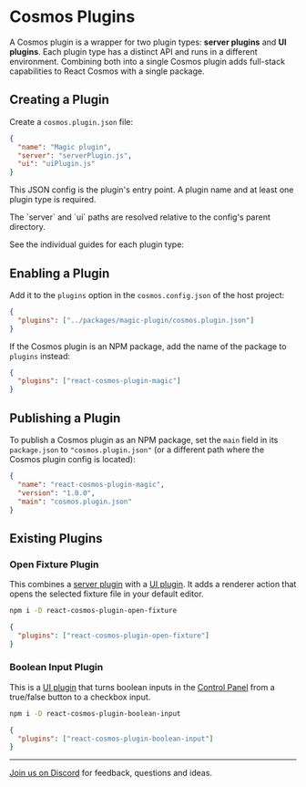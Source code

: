 
# Cosmos Plugins

A Cosmos plugin is a wrapper for two plugin types: **server plugins** and **UI plugins**. Each plugin type has a distinct API and runs in a different environment. Combining both into a single Cosmos plugin adds full-stack capabilities to React Cosmos with a single package.

## Creating a Plugin

Create a `cosmos.plugin.json` file:

```json
{
  "name": "Magic plugin",
  "server": "serverPlugin.js",
  "ui": "uiPlugin.js"
}
```

This JSON config is the plugin's entry point. A plugin name and at least one plugin type is required.

<Callout type="info">
  The `server` and `ui` paths are resolved relative to the config's parent
  directory.
</Callout>

See the individual guides for each plugin type:

<Cards>
  <Card title="Server Plugins" href="plugins/server-plugins" />
  <Card title="UI Plugins" href="plugins/ui-plugins" />
</Cards>

## Enabling a Plugin

Add it to the `plugins` option in the `cosmos.config.json` of the host project:

```json
{
  "plugins": ["../packages/magic-plugin/cosmos.plugin.json"]
}
```

If the Cosmos plugin is an NPM package, add the name of the package to `plugins` instead:

```json
{
  "plugins": ["react-cosmos-plugin-magic"]
}
```

## Publishing a Plugin

To publish a Cosmos plugin as an NPM package, set the `main` field in its `package.json` to `"cosmos.plugin.json"` (or a different path where the Cosmos plugin config is located):

```json
{
  "name": "react-cosmos-plugin-magic",
  "version": "1.0.0",
  "main": "cosmos.plugin.json"
}
```

## Existing Plugins

### Open Fixture Plugin

This combines a [server plugin](server-plugins.md) with a [UI plugin](ui-plugins.md). It adds a renderer action that opens the selected fixture file in your default editor.

```bash npm2yarn
npm i -D react-cosmos-plugin-open-fixture
```

```json
{
  "plugins": ["react-cosmos-plugin-open-fixture"]
}
```

### Boolean Input Plugin

This is a [UI plugin](ui-plugins.md) that turns boolean inputs in the [Control Panel](/docs/usage/user-interface.md#control-panel) from a true/false button to a checkbox input.

```bash npm2yarn
npm i -D react-cosmos-plugin-boolean-input
```

```json
{
  "plugins": ["react-cosmos-plugin-boolean-input"]
}
```

---

[Join us on Discord](https://discord.gg/3X95VgfnW5) for feedback, questions and ideas.
